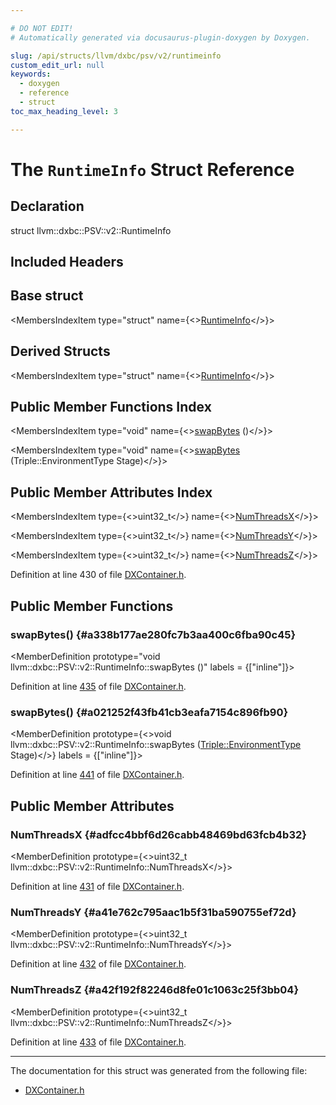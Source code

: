 ```yaml
---

# DO NOT EDIT!
# Automatically generated via docusaurus-plugin-doxygen by Doxygen.

slug: /api/structs/llvm/dxbc/psv/v2/runtimeinfo
custom_edit_url: null
keywords:
  - doxygen
  - reference
  - struct
toc_max_heading_level: 3

---
```





# The `RuntimeInfo` Struct Reference

<DoxygenPage pluginConfig={pluginConfig}>



## Declaration

<CodeBlock>struct llvm::dxbc::PSV::v2::RuntimeInfo</CodeBlock>

## Included Headers

<IncludesList>
<IncludesListItem
  filePath="llvm/BinaryFormat/DXContainer.h"
  permalink="/docs/api/files/include/include/llvm/include/llvm/binaryformat/dxcontainer-h"
  isLocal="true" />
</IncludesList>

## Base struct

<MembersIndex>

<MembersIndexItem
  type="struct"
  name={<><a href="/docs/api/structs/llvm/dxbc/psv/v1/runtimeinfo">RuntimeInfo</a></>}>
</MembersIndexItem>

</MembersIndex>

## Derived Structs

<MembersIndex>

<MembersIndexItem
  type="struct"
  name={<><a href="/docs/api/structs/llvm/dxbc/psv/v3/runtimeinfo">RuntimeInfo</a></>}>
</MembersIndexItem>

</MembersIndex>

## Public Member Functions Index

<MembersIndex>

<MembersIndexItem
  type="void"
  name={<><a href="#a338b177ae280fc7b3aa400c6fba90c45">swapBytes</a> ()</>}>
</MembersIndexItem>

<MembersIndexItem
  type="void"
  name={<><a href="#a021252f43fb41cb3eafa7154c896fb90">swapBytes</a> (Triple::EnvironmentType Stage)</>}>
</MembersIndexItem>

</MembersIndex>

## Public Member Attributes Index

<MembersIndex>

<MembersIndexItem
  type={<>uint32&#95;t</>}
  name={<><a href="#adfcc4bbf6d26cabb48469bd63fcb4b32">NumThreadsX</a></>}>
</MembersIndexItem>

<MembersIndexItem
  type={<>uint32&#95;t</>}
  name={<><a href="#a41e762c795aac1b5f31ba590755ef72d">NumThreadsY</a></>}>
</MembersIndexItem>

<MembersIndexItem
  type={<>uint32&#95;t</>}
  name={<><a href="#a42f192f82246d8fe01c1063c25f3bb04">NumThreadsZ</a></>}>
</MembersIndexItem>

</MembersIndex>


Definition at line 430 of file <a href="/docs/api/files/include/include/llvm/include/llvm/binaryformat/dxcontainer-h">DXContainer.h</a>.

<SectionDefinition>

## Public Member Functions

### swapBytes() {#a338b177ae280fc7b3aa400c6fba90c45}

<MemberDefinition
  prototype="void llvm::dxbc::PSV::v2::RuntimeInfo::swapBytes ()"
  labels = {["inline"]}>

Definition at line <a href="/docs/api/files/include/include/llvm/include/llvm/binaryformat/dxcontainer-h/#l00435">435</a> of file <a href="/docs/api/files/include/include/llvm/include/llvm/binaryformat/dxcontainer-h">DXContainer.h</a>.
</MemberDefinition>

### swapBytes() {#a021252f43fb41cb3eafa7154c896fb90}

<MemberDefinition
  prototype={<>void llvm::dxbc::PSV::v2::RuntimeInfo::swapBytes (<a href="/docs/api/classes/llvm/triple/#a1778f5c464f88710033f7e11e84a9324">Triple::EnvironmentType</a> Stage)</>}
  labels = {["inline"]}>

Definition at line <a href="/docs/api/files/include/include/llvm/include/llvm/binaryformat/dxcontainer-h/#l00441">441</a> of file <a href="/docs/api/files/include/include/llvm/include/llvm/binaryformat/dxcontainer-h">DXContainer.h</a>.
</MemberDefinition>

</SectionDefinition>

<SectionDefinition>

## Public Member Attributes

### NumThreadsX {#adfcc4bbf6d26cabb48469bd63fcb4b32}

<MemberDefinition
  prototype={<>uint32&#95;t llvm::dxbc::PSV::v2::RuntimeInfo::NumThreadsX</>}>

Definition at line <a href="/docs/api/files/include/include/llvm/include/llvm/binaryformat/dxcontainer-h/#l00431">431</a> of file <a href="/docs/api/files/include/include/llvm/include/llvm/binaryformat/dxcontainer-h">DXContainer.h</a>.
</MemberDefinition>

### NumThreadsY {#a41e762c795aac1b5f31ba590755ef72d}

<MemberDefinition
  prototype={<>uint32&#95;t llvm::dxbc::PSV::v2::RuntimeInfo::NumThreadsY</>}>

Definition at line <a href="/docs/api/files/include/include/llvm/include/llvm/binaryformat/dxcontainer-h/#l00432">432</a> of file <a href="/docs/api/files/include/include/llvm/include/llvm/binaryformat/dxcontainer-h">DXContainer.h</a>.
</MemberDefinition>

### NumThreadsZ {#a42f192f82246d8fe01c1063c25f3bb04}

<MemberDefinition
  prototype={<>uint32&#95;t llvm::dxbc::PSV::v2::RuntimeInfo::NumThreadsZ</>}>

Definition at line <a href="/docs/api/files/include/include/llvm/include/llvm/binaryformat/dxcontainer-h/#l00433">433</a> of file <a href="/docs/api/files/include/include/llvm/include/llvm/binaryformat/dxcontainer-h">DXContainer.h</a>.
</MemberDefinition>

</SectionDefinition>

<hr/>

The documentation for this struct was generated from the following file:

<ul>
<li><a href="/docs/api/files/include/include/llvm/include/llvm/binaryformat/dxcontainer-h">DXContainer.h</a></li>
</ul>

</DoxygenPage>
